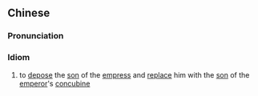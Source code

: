{{also|废嫡立庶}}
==Chinese==
{{zh-forms|s=废嫡立庶}}

===Pronunciation===
{{zh-pron
|m=fèi dí lì shù
|cat=id
}}

===Idiom===
{{zh-idiom}}

# {{lb|zh|archaic}} to [[depose]] the [[son]] of the [[empress]] and [[replace]] him with the [[son]] of the [[emperor]]'s [[concubine]]